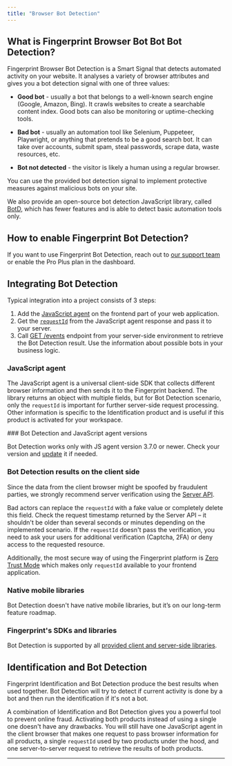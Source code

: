 ```yaml
---
title: "Browser Bot Detection"
---
```


## What is Fingerprint Browser Bot Bot Bot Detection?

Fingerprint Browser Bot Detection is a Smart Signal that detects automated activity on your website. It analyses a variety of browser attributes and gives you a bot detection signal with one of three values:

- **Good bot** - usually a bot that belongs to a well-known search engine (Google, Amazon, Bing). It crawls websites to create a searchable content index. Good bots can also be monitoring or uptime-checking tools.

- **Bad bot** - usually an automation tool like Selenium, Puppeteer, Playwright, or anything that pretends to be a good search bot. It can take over accounts, submit spam, steal passwords, scrape data, waste resources, etc.

- **Bot not detected** - the visitor is likely a human using a regular browser.

You can use the provided bot detection signal to implement protective measures against malicious bots on your site.

We also provide an open-source bot detection JavaScript library, called [BotD](https://github.com/fingerprintjs/BotD), which has fewer features and is able to detect basic automation tools only.

## How to enable Fingerprint Bot Detection?

If you want to use Fingerprint Bot Detection, reach out to [our support team](https://fingerprint.com/support/) or enable the Pro Plus plan in the dashboard.

## Integrating Bot Detection

Typical integration into a project consists of 3 steps:

1. Add the [JavaScript agent](/docs/install-the-javascript-agent) on the frontend part of your web application.
2. Get the [`requestId`](/reference/get-function#requestid) from the JavaScript agent response and pass it to your server.
3. Call [GET /events](/reference/getevent) endpoint from your server-side environment to retrieve the Bot Detection result. Use the information about possible bots in your business logic.

### JavaScript agent

The JavaScript agent is a universal client-side SDK that collects different browser information and then sends it to the Fingerprint backend. The library returns an object with multiple fields, but for Bot Detection scenario, only the `requestId` is important for further server-side request processing. Other information is specific to the Identification product and is useful if this product is activated for your workspace.

<Info>
### Bot Detection and JavaScript agent versions

Bot Detection works only with JS agent version 3.7.0 or newer. Check your version and [update](/docs/migrating-from-previous-versions) it if needed.

</Info>

### Bot Detection results on the client side

Since the data from the client browser might be spoofed by fraudulent parties, we strongly recommend server verification using the [Server API](/reference/pro-server-api).

Bad actors can replace the `requestId` with a fake value or completely delete this field. Check the request timestamp returned by the Server API – it shouldn't be older than several seconds or minutes depending on the implemented scenario. If the `requestId` doesn't pass the verification, you need to ask your users for additional verification (Captcha, 2FA) or deny access to the requested resource.

Additionally, the most secure way of using the Fingerprint platform is [Zero Trust Mode](/docs/zero-trust-mode) which makes only `requestId` available to your frontend application.

### Native mobile libraries

Bot Detection doesn't have native mobile libraries, but it’s on our long-term feature roadmap.

### Fingerprint's SDKs and libraries

Bot Detection is supported by all [provided client and server-side libraries](https://fingerprint.com/sdk-libraries/).

## Identification and Bot Detection

Fingerprint Identification and Bot Detection produce the best results when used together. Bot Detection will try to detect if current activity is done by a bot and then run the identification if it's not a bot.

A combination of Identification and Bot Detection gives you a powerful tool to prevent online fraud. Activating both products instead of using a single one doesn't have any drawbacks. You will still have one JavaScript agent in the client browser that makes one request to pass browser information for all products, a single `requestId` used by two products under the hood, and one server-to-server request to retrieve the results of both products.

---
